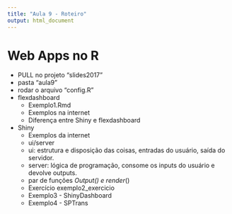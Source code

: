 ```yaml
---
title: "Aula 9 - Roteiro"
output: html_document
---
```



# Web Apps no R
- PULL no projeto "slides2017"
- pasta "aula9"
- rodar o arquivo "config.R"
- flexdashboard
    - Exemplo1.Rmd
    - Exemplos na internet
    - Diferença entre Shiny e flexdashboard
- Shiny
     - Exemplos da internet
     - ui/server
     - ui: estrutura e disposição das coisas, entradas do usuário, saída do servidor.
     - server: lógica de programação, consome os inputs do usuário e devolve outputs.
     - par de funções *Output() e render*()
     - Exercício exemplo2_exercicio
     - Exemplo3 - ShinyDashboard
  - Exemplo4 - SPTrans